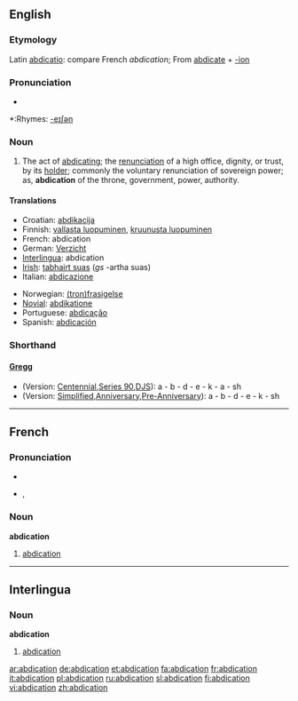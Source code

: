 {{wikisource1911Enc|Abdication}}
==English==

===Etymology===
Latin [[abdicatio]]: compare French ''abdication''; From [[abdicate]] + [[-ion]]

===Pronunciation===
*{{audio|en-us-abdication.ogg|Audio (US)}}

*:Rhymes: [[Rhymes:English:-eɪʃǝn|-eɪʃǝn]]

===Noun===
{{en-noun}}

# The act of [[abdicating]]; the [[renunciation]] of a high office, dignity, or trust, by its [[holder]]; commonly the voluntary renunciation of sovereign power; as, '''abdication''' of the throne, government, power, authority.

====Translations====
{{top}}
*Croatian: [[abdikacija]]
*Finnish: [[vallasta luopuminen]], [[kruunusta luopuminen]]
*French: abdication {{f}}
*German: [[Verzicht]]
*[[Interlingua]]: abdication {{f}}
*[[Irish]]: [[tabhairt suas]] {{f}} (''gs'' -artha suas)
*Italian: [[abdicazione]] {{f}}
{{mid}}
*Norwegian: [[(tron)frasigelse]] {{c}}
*[[Novial]]: [[abdikatione]]
*Portuguese: [[abdicação]] {{f}}
*Spanish: [[abdicación]] {{f}}
{{bottom}}

===Shorthand===

====[http://en.wikipedia.org/wiki/Gregg_Shorthand Gregg]====
* (Version: [http://en.wikipedia.org/wiki/Gregg_Shorthand#Centennial_Gregg_Shorthand Centennial],[http://en.wikipedia.org/wiki/Gregg_Shorthand#Series_90_Gregg_Shorthand Series 90],[http://en.wikipedia.org/wiki/Gregg_Shorthand#Diamond_Jubilee_Gregg_Shorthand DJS]): a - b - d - e - k - a - sh
* (Version: [http://en.wikipedia.org/wiki/Gregg_Shorthand#Simplified_Gregg_Shorthand Simplified],[http://en.wikipedia.org/wiki/Gregg_Shorthand#Anniversary_Gregg_Shorthand Anniversary],[http://en.wikipedia.org/wiki/Gregg_Shorthand#Pre-Anniversary_Gregg_Shorthand Pre-Anniversary]): a - b - d - e - k - sh

----

==French==

===Pronunciation===
*{{audio|en-us-abdication.ogg|Audio (US)}}

*{{IPA|/ab.di.ka.sjɔ̃/}}, {{SAMPA|/ab.di.ka.sjO~/}}

===Noun===
'''abdication''' {{f}}

# [[#English|abdication]]

----

==Interlingua==

===Noun===
'''abdication''' {{f}}

# [[#English|abdication]]

[[ar:abdication]]
[[de:abdication]]
[[et:abdication]]
[[fa:abdication]]
[[fr:abdication]]
[[it:abdication]]
[[pl:abdication]]
[[ru:abdication]]
[[sl:abdication]]
[[fi:abdication]]
[[vi:abdication]]
[[zh:abdication]]